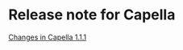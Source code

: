            
= Release note for Capella =

[https://wiki.polarsys.org/Capella/Release_Notes#Capella_1.1.1 Changes in Capella 1.1.1]